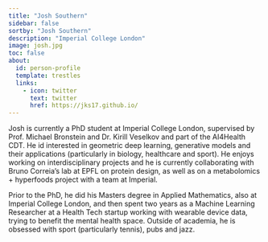 ```yaml
---
title: "Josh Southern"
sidebar: false
sortby: "Josh Southern"
description: "Imperial College London"
image: josh.jpg
toc: false
about:
  id: person-profile
  template: trestles
  links:
    - icon: twitter
      text: twitter
      href: https://jks17.github.io/
---
```



Josh is currently a PhD student at Imperial College London, supervised by Prof. Michael Bronstein and Dr. Kirill Veselkov and part of the AI4Health CDT. He id interested in geometric deep learning, generative models and their applications (particularly in biology, healthcare and sport). He enjoys working on interdisciplinary projects and he is currently collaborating with Bruno Correia's lab at EPFL on protein design, as well as on a metabolomics + hyperfoods project with a team at Imperial.

Prior to the PhD, he did his Masters degree in Applied Mathematics, also at Imperial College London, and then spent two years as a Machine Learning Researcher at a Health Tech startup working with wearable device data, trying to benefit the mental health space. Outside of academia, he is obsessed with sport (particularly tennis), pubs and jazz. 